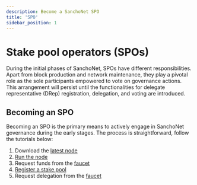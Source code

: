 ```yaml
---
description: Become a SanchoNet SPO
title: 'SPO'
sidebar_position: 1
---
```


# Stake pool operators (SPOs)

During the initial phases of SanchoNet, SPOs have different responsibilities. Apart from block production and network maintenance, they play a pivotal role as the sole participants empowered to vote on governance actions. This arrangement will persist until the functionalities for delegate representative (DRep) registration, delegation, and voting are introduced.

## Becoming an SPO

Becoming an SPO is the primary means to actively engage in SanchoNet governance during the early stages. The process is straightforward, follow the tutorials below:

1. Download the [latest node](https://github.com/input-output-hk/cardano-node/releases/)
2. [Run the node](tutorials/start-a-node.mdx)
3. Request funds from the [faucet](/faucet)
4. [Register a stake pool](tutorials/register-spo.mdx)
5. Request delegation from the [faucet](/faucet)
